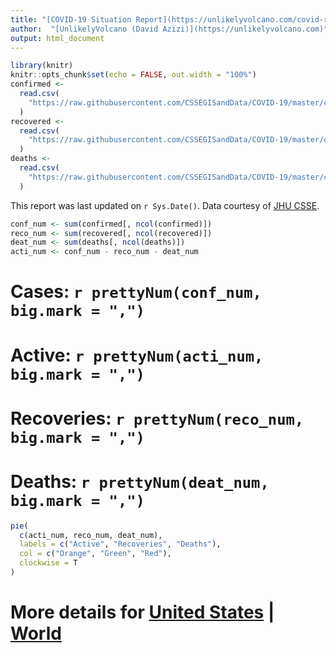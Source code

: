 ```yaml
---
title: "[COVID-19 Situation Report](https://unlikelyvolcano.com/covid-report.html)"
author:  "[UnlikelyVolcano (David Azizi)](https://unlikelyvolcano.com)"
output: html_document
---
```

```r
library(knitr)
knitr::opts_chunk$set(echo = FALSE, out.width = "100%")
confirmed <-
  read.csv(
    "https://raw.githubusercontent.com/CSSEGISandData/COVID-19/master/csse_covid_19_data/csse_covid_19_time_series/time_series_19-covid-Confirmed.csv"
  )
recovered <-
  read.csv(
    "https://raw.githubusercontent.com/CSSEGISandData/COVID-19/master/csse_covid_19_data/csse_covid_19_time_series/time_series_19-covid-Recovered.csv"
  )
deaths <-
  read.csv(
    "https://raw.githubusercontent.com/CSSEGISandData/COVID-19/master/csse_covid_19_data/csse_covid_19_time_series/time_series_19-covid-Deaths.csv"
  )
```

This report was last updated on `r Sys.Date()`. Data courtesy of [JHU CSSE](https://systems.jhu.edu/research/public-health/ncov/).


``` r
conf_num <- sum(confirmed[, ncol(confirmed)])
reco_num <- sum(recovered[, ncol(recovered)])
deat_num <- sum(deaths[, ncol(deaths)])
acti_num <- conf_num - reco_num - deat_num
```

# Cases: `r prettyNum(conf_num, big.mark = ",")`
# Active: `r prettyNum(acti_num, big.mark = ",")`
# Recoveries: `r prettyNum(reco_num, big.mark = ",")`
# Deaths: `r prettyNum(deat_num, big.mark = ",")`

``` r
pie(
  c(acti_num, reco_num, deat_num),
  labels = c("Active", "Recoveries", "Deaths"),
  col = c("Orange", "Green", "Red"),
  clockwise = T
)
```

# More details for [United States](https://unlikelyvolcano.com/covid-us.html) | [World](https://unlikelyvolcano.com/covid-world.html)